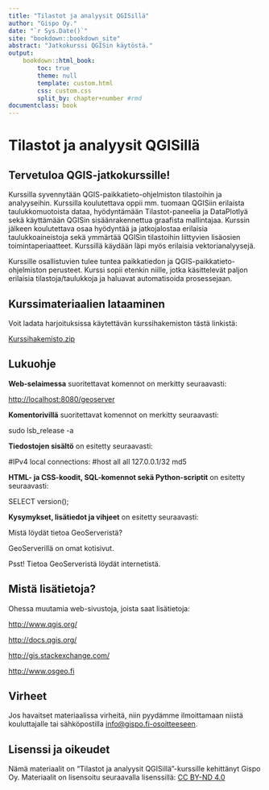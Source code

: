 ```yaml
---
title: "Tilastot ja analyysit QGISillä"
author: "Gispo Oy."
date: "`r Sys.Date()`"
site: "bookdown::bookdown_site"
abstract: "Jatkokurssi QGISin käytöstä."
output:
    bookdown::html_book:
        toc: true
        theme: null
        template: custom.html
        css: custom.css
        split_by: chapter+number #rmd
documentclass: book
---
```


<!-- Harjoitukset -->

# Tilastot ja analyysit QGISillä

## Tervetuloa QGIS-jatkokurssille!

Kurssilla syvennytään QGIS-paikkatieto-ohjelmiston tilastoihin ja analyyseihin. Kurssilla koulutettava oppii mm. tuomaan QGISiin erilaista taulukkomuotoista dataa, hyödyntämään Tilastot-paneelia ja DataPlotlyä sekä käyttämään QGISin sisäänrakennettua graafista mallintajaa. Kurssin jälkeen koulutettava osaa hyödyntää ja jatkojalostaa erilaisia taulukkoaineistoja sekä ymmärtää QGISin tilastoihin liittyvien lisäosien toimintaperiaatteet. Kurssillä käydään läpi myös erilaisia vektorianalyysejä.

Kurssille osallistuvien tulee tuntea paikkatiedon ja QGIS-paikkatieto-ohjelmiston perusteet. Kurssi sopii etenkin niille, jotka käsittelevät paljon erilaisia tilastoja/taulukkoja ja haluavat automatisoida prosessejaan.

## Kurssimateriaalien lataaminen

Voit ladata harjoituksissa käytettävän kurssihakemiston tästä linkistä:

::: note-box
[Kurssihakemisto.zip](https://drive.google.com/uc?id=1xBgD0GDEC1oi21jm_I3BNGNvBFV808f7&export=download)
:::

## Lukuohje

**Web-selaimessa** suoritettavat komennot on merkitty seuraavasti:

::: note-box
<http://localhost:8080/geoserver>
:::

**Komentorivillä** suoritettavat komennot on merkitty seuraavasti:

::: commandline-box
sudo lsb_release -a
:::

**Tiedostojen sisältö** on esitetty seuraavasti:

::: file-content-box
#IPv4 local connections: #host all all 127.0.0.1/32 md5
:::

**HTML- ja CSS-koodit, SQL-komennot sekä Python-scriptit** on esitetty seuraavasti:

::: code-box
SELECT version();
:::

**Kysymykset, lisätiedot ja vihjeet** on esitetty seuraavasti:

::: hint-box
Mistä löydät tietoa GeoServeristä?

GeoServerillä on omat kotisivut.

Psst! Tietoa GeoServeristä löydät internetistä.
:::

## Mistä lisätietoja?

Ohessa muutamia web-sivustoja, joista saat lisätietoja:

::: note-box
<http://www.qgis.org/>
:::

::: note-box
<http://docs.qgis.org/>
:::

::: note-box
<http://gis.stackexchange.com/>
:::

::: note-box
<http://www.osgeo.fi>
:::

## Virheet

Jos havaitset materiaalissa virheitä, niin pyydämme ilmoittamaan niistä kouluttajalle tai sähköpostilla [info\@gispo.fi-osoitteeseen](mailto:info@gispo.fi-osoitteeseen){.email}.

## Lisenssi ja oikeudet

Nämä materiaalit on "Tilastot ja analyysit QGISillä"-kurssille kehittänyt Gispo Oy. Materiaalit on lisensoitu seuraavalla lisenssillä: [CC BY-ND 4.0](https://creativecommons.org/licenses/by-nd/4.0/)
